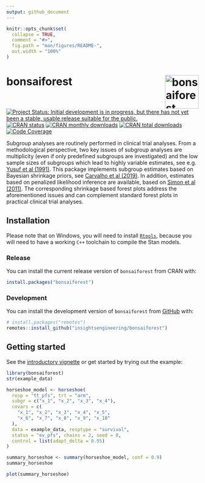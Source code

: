 ```yaml
---
output: github_document
---
```


<!-- markdownlint-disable-file -->
<!-- README.md is generated from README.Rmd. Please edit that file -->

```r
knitr::opts_chunk$set(
  collapse = TRUE,
  comment = "#>",
  fig.path = "man/figures/README-",
  out.width = "100%"
)
```

# bonsaiforest <a href="https://insightsengineering.github.io/bonsaiforest/latest-tag"><img src="man/figures/logo.png" align="right" height="88" alt="bonsaiforest website" /></a>

<!-- badges: start -->
[![Project Status: Initial development is in progress, but there has not yet been a stable, usable release suitable for the public.](https://www.repostatus.org/badges/latest/wip.svg)](https://www.repostatus.org/#wip)
[![CRAN status](https://www.r-pkg.org/badges/version-last-release/bonsaiforest)](https://www.r-pkg.org/badges/version-last-release/bonsaiforest)
[![CRAN monthly downloads](https://cranlogs.r-pkg.org/badges/bonsaiforest)](https://cranlogs.r-pkg.org/badges/bonsaiforest)
[![CRAN total downloads](https://cranlogs.r-pkg.org/badges/grand-total/bonsaiforest)](https://cranlogs.r-pkg.org/badges/grand-total/bonsaiforest)
[![Code Coverage](https://raw.githubusercontent.com/openpharma/bonsaiforest/_xml_coverage_reports/data/main/badge.svg)](https://openpharma.github.io/bonsaiforest/latest-tag/coverage-report/)
<!-- badges: end -->

Subgroup analyses are routinely performed in clinical trial
analyses. From a methodological perspective, two key issues of
subgroup analyses are multiplicity (even if only predefined subgroups
are investigated) and the low sample sizes of subgroups which lead to
highly variable estimates, see e.g. 
[Yusuf et al (1991)](https://doi.org/10.1001/jama.1991.03470010097038).
This package implements subgroup estimates
based on Bayesian shrinkage priors, see 
[Carvalho et al (2019)](https://proceedings.mlr.press/v5/carvalho09a.html). 
In addition, estimates based on penalized likelihood inference are available, 
based on [Simon et al (2011)](https://doi.org/10.18637/jss.v039.i05). 
The corresponding shrinkage based forest plots address the aforementioned issues
and can complement standard forest plots in practical clinical trial analyses.

## Installation

Please note that on Windows, you will need to install [`Rtools`](https://cran.r-project.org/bin/windows/Rtools/),
because you will need to have a working `C++` toolchain to compile the Stan models.

### Release

You can install the current release version of `bonsaiforest` from CRAN with:

```r
install.packages("bonsaiforest")
```

### Development

You can install the development version of `bonsaiforest` from [GitHub](https://github.com/) with:

```r
# install.packages("remotes")
remotes::install_github("insightsengineering/bonsaiforest")
```

## Getting started

See the [introductory vignette](https://insightsengineering.github.io/bonsaiforest/main/articles/introduction.html) or get started by trying out the example:

```r
library(bonsaiforest)
str(example_data)

horseshoe_model <- horseshoe(
  resp = "tt_pfs", trt = "arm",
  subgr = c("x_1", "x_2", "x_3", "x_4"),
  covars = c(
    "x_1", "x_2", "x_3", "x_4", "x_5",
    "x_6", "x_7", "x_8", "x_9", "x_10"
  ),
  data = example_data, resptype = "survival",
  status = "ev_pfs", chains = 2, seed = 0,
  control = list(adapt_delta = 0.95)
)

summary_horseshoe <- summary(horseshoe_model, conf = 0.9)
summary_horseshoe

plot(summary_horseshoe)
```
